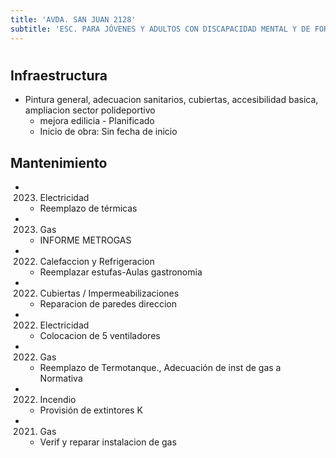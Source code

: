 ```yaml
---
title: 'AVDA. SAN JUAN 2128'
subtitle: 'ESC. PARA JÓVENES Y ADULTOS CON DISCAPACIDAD MENTAL Y DE FORMACIÓN INTEGRAL N° 22 P B PALACIOS ALMAFUERTE - CENOF CENTRO INTEGRADOR ALMAFUERTE'
---
```


#
## Infraestructura

* Pintura general, adecuacion sanitarios, cubiertas, accesibilidad basica, ampliacion sector polideportivo 
    + mejora edilicia - Planificado 
    + Inicio de obra: Sin fecha de inicio 






## Mantenimiento

*  (2023) Electricidad 
    + Reemplazo de térmicas

*  (2023) Gas 
    + INFORME METROGAS

*  (2022) Calefaccion y Refrigeracion 
    + Reemplazar estufas-Aulas gastronomia

*  (2022) Cubiertas / Impermeabilizaciones 
    + Reparacion de paredes direccion

*  (2022) Electricidad 
    + Colocacion de 5 ventiladores

*  (2022) Gas 
    + Reemplazo de Termotanque., Adecuación de inst de gas a Normativa

*  (2022) Incendio 
    + Provisión de extintores K

*  (2021) Gas 
    + Verif y reparar instalacion de gas



